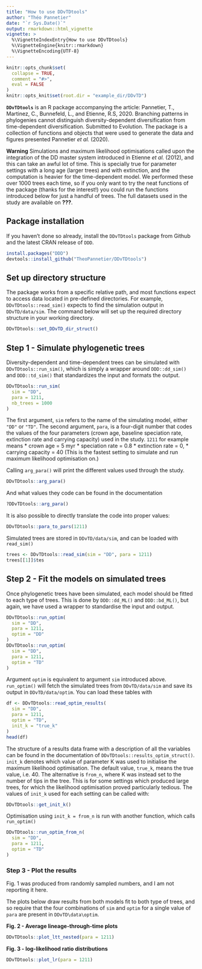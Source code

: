 ```yaml
---
title: "How to use DDvTDtools"
author: "Théo Pannetier"
date: "`r Sys.Date()`"
output: rmarkdown::html_vignette
vignette: >
  %\VignetteIndexEntry{How to use DDvTDtools}
  %\VignetteEngine{knitr::rmarkdown}
  %\VignetteEncoding{UTF-8}
---
```


```r
knitr::opts_chunk$set(
  collapse = TRUE,
  comment = "#>",
  eval = FALSE
)
knitr::opts_knit$set(root.dir = "example_dir/DDvTD")
```

__`DDvTDtools`__ is an R package accompanying the article:
Pannetier, T., Martinez, C., Bunnefeld, L., and Etienne, R.S, 2020. Branching patterns in phylogenies cannot distinguish diversity-dependent diversification from time-dependent diversification. Submitted to Evolution.
The package is a collection of functions and objects that were used to generate the data and figures presented Pannetier _et al._ (2020).

**Warning** 
Simulations and maximum likelihood optimisations called upon the integration of the DD master system introduced in Etienne _et al._ (2012), and this can take an awful lot of time. This is specially true for parameter settings with a long age (larger trees) and with extinction, and the computation is heavier for the time-dependent model. We performed these over 1000 trees each time, so if you only want to try the neat functions of the package (thanks for the interest!) you could run the functions introduced below for just a handful of trees. The full datasets used in the study are available on **???**.

## Package installation
If you haven't done so already, install the `DDvTDtools` package from Github and the latest CRAN release of `DDD`.
```r
install.packages("DDD")
devtools::install_github("TheoPannetier/DDvTDtools")
```
## Set up directory structure
The package works from a specific relative path, and most functions expect to access data located in pre-defined directories. For example, `DDvTDtools::read_sim()` expects to find the simulation output in `DDvTD/data/sim`. The command below will set up the required directory structure in your working directory.
```r
DDvTDtools::set_DDvTD_dir_struct()
```

## Step 1 - Simulate phylogenetic trees
Diversity-dependent and time-dependent trees can be simulated with `DDvTDtools::run_sim()`, which is simply a wrapper around `DDD::dd_sim()` and `DDD::td_sim()` that standardizes the input and formats the output.
```r
DDvTDtools::run_sim(
  sim = "DD",
  para = 1211,
  nb_trees = 1000
)
```
The first argument, `sim` refers to the name of the simulating model, either `"DD"` or `"TD"`. The second argument, `para`, is a four-digit number that codes the values of the four parameters (crown age, baseline speciation rate, extinction rate and carrying capacity) used in the study. 
`1211` for example means 
* crown age = 5 myr
* speciation rate = 0.8 
* extinction rate = 0, 
* carrying capacity = 40 
(This is the fastest setting to simulate and run maximum likelihood optimisation on.)

Calling `arg_para()` will print the different values used through the study.
```r
DDvTDtools::arg_para()
```
And what values they code can be found in the documentation
```r
?DDvTDtools::arg_para()
```
It is also possible to directly translate the code into proper values:
```r
DDvTDtools::para_to_pars(1211)
```
Simulated trees are stored in `DDvTD/data/sim`, and can be loaded with `read_sim()`
```r
trees <- DDvTDtools::read_sim(sim = "DD", para = 1211)
trees[[1]]$tes
```

## Step 2 - Fit the models on simulated trees
Once phylogenetic trees have been simulated, each model should be fitted to each type of trees. This is done by `DDD::dd_ML()` and `DDD::bd_ML()`, but again, we have used a wrapper to standardise the input and output. 
```r
DDvTDtools::run_optim(
  sim = "DD", 
  para = 1211, 
  optim = "DD"
)
DDvTDtools::run_optim(
  sim = "DD", 
  para = 1211, 
  optim = "TD"
)
```
Argument `optim` is equivalent to argument `sim` introduced above.
`run_optim()` will fetch the simulated trees from `DDvTD/data/sim` and save its output in `DDvTD/data/optim`. You can load these tables with
```r
df <- DDvTDtools::read_optim_results(
  sim = "DD",
  para = 1211,
  optim = "TD",
  init_k = "true_k"
)
head(df)
```
The structure of a results data frame with a description of all the variables can be found in the documentation of `DDvTDtools::results_optim_struct()`.
`init_k` denotes which value of parameter K was used to initialise the maximum likelihood optimisation. The default value, `true_k`, means the true value, i.e. 40. The alternative is `from_n`, where K was instead set to the number of tips in the tree. This is for some settings which produced large trees, for which the likelihood optimisation proved particularly tedious.
The values of `init_k` used for each setting can be called with:
```r
DDvTDtools::get_init_k()
```
Optimisation using `init_k = from_n` is run with another function, which calls `run_optim()`
```r
DDvTDtools::run_optim_from_n(
  sim = "DD", 
  para = 1211, 
  optim = "TD"
)
```
### Step 3 - Plot the results

Fig. 1 was produced from randomly sampled numbers, and I am not reporting it here.

The plots below draw results from both models fit to both type of trees, and so require that the four combinations of `sim` and `optim` for a single value of `para` are present in `DDvTD\data\optim`.

**Fig. 2 - Average lineage-through-time plots**
```r
DDvTDtools::plot_ltt_nested(para = 1211)
```

**Fig. 3 - log-likelihood ratio distributions**
```r
DDvTDtools::plot_lr(para = 1211)
```




